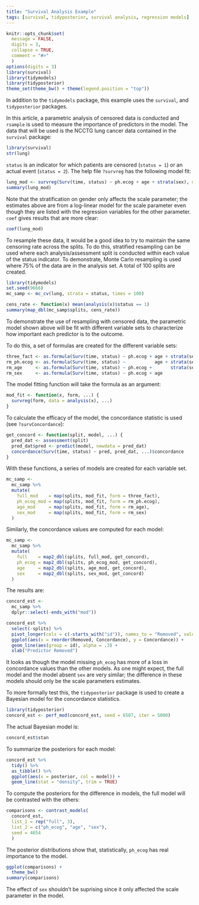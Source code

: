 ```yaml
---
title: "Survival Analysis Example"
tags: [survival, tidyposterior, survival analysis, regression models]
---
```


```r
knitr::opts_chunk$set(
  message = FALSE,
  digits = 3,
  collapse = TRUE,
  comment = "#>"
  )
options(digits = 3)
library(survival)
library(tidymodels)
library(tidyposterior)
theme_set(theme_bw() + theme(legend.position = "top"))
```

In addition to the `tidymodels` package, this example uses the `survival`, and `tidyposterior` packages. 

In this article, a parametric analysis of censored data is conducted and `rsample` is used to measure the importance of predictors in the model. The data that will be used is the NCCTG lung cancer data contained in the `survival` package:

```r
library(survival)
str(lung)
```

`status` is an indicator for which patients are censored (`status = 1`) or an actual event (`status = 2`). The help file `?survreg` has the following model fit:

```r
lung_mod <- survreg(Surv(time, status) ~ ph.ecog + age + strata(sex), data = lung)
summary(lung_mod)
```

Note that the stratification on gender only affects the scale parameter; the estimates above are from a log-linear model for the scale parameter even though they are listed with the regression variables for the other parameter. `coef` gives results that are more clear:

```r
coef(lung_mod)
```

To resample these data, it would be a good idea to try to maintain the same censoring rate across the splits. To do this, stratified resampling can be used where each analysis/assessment split is conducted within each value of the status indicator. To demonstrate, Monte Carlo resampling is used where 75% of the data are in the analysis set. A total of 100 splits are created.   

```r
library(tidymodels)
set.seed(9666)
mc_samp <- mc_cv(lung, strata = status, times = 100)

cens_rate <- function(x) mean(analysis(x)$status == 1)
summary(map_dbl(mc_samp$splits, cens_rate))
```

To demonstrate the use of resampling with censored data, the parametric model shown above will be fit with different variable sets to characterize how important each predictor is to the outcome. 

To do this, a set of formulas are created for the different variable sets:

```r
three_fact <- as.formula(Surv(time, status) ~ ph.ecog + age + strata(sex))
rm_ph.ecog <- as.formula(Surv(time, status) ~           age + strata(sex))
rm_age     <- as.formula(Surv(time, status) ~ ph.ecog +       strata(sex))
rm_sex     <- as.formula(Surv(time, status) ~ ph.ecog + age              )
```

The model fitting function will take the formula as an argument:

```r
mod_fit <- function(x, form, ...) {
  survreg(form, data = analysis(x), ...)
}
```

To calculate the efficacy of the model, the concordance statistic is used (see `?survConcordance`):

```r
get_concord <- function(split, model, ...) {
  pred_dat <- assessment(split)
  pred_dat$pred <- predict(model, newdata = pred_dat)
  concordance(Surv(time, status) ~ pred, pred_dat, ...)$concordance
}
```

With these functions, a series of models are created for each variable set.

```r
mc_samp <- 
  mc_samp %>% 
  mutate(
    full_mod    = map(splits, mod_fit, form = three_fact),
    ph_ecog_mod = map(splits, mod_fit, form = rm_ph.ecog),
    age_mod     = map(splits, mod_fit, form = rm_age),
    sex_mod     = map(splits, mod_fit, form = rm_sex)
  )
```

Similarly, the concordance values are computed for each model:

```r
mc_samp <- 
  mc_samp %>% 
  mutate(
    full    = map2_dbl(splits, full_mod, get_concord),
    ph_ecog = map2_dbl(splits, ph_ecog_mod, get_concord),
    age     = map2_dbl(splits, age_mod, get_concord),
    sex     = map2_dbl(splits, sex_mod, get_concord)
  )
```

The results are:

```r
concord_est <- 
  mc_samp %>%
  dplyr::select(-ends_with("mod")) 

concord_est %>% 
  select(-splits) %>% 
  pivot_longer(cols = c(-starts_with("id")), names_to = "Removed", values_to = "Concordance") %>% 
  ggplot(aes(x = reorder(Removed, Concordance), y = Concordance)) + 
  geom_line(aes(group = id), alpha = .3) + 
  xlab("Predictor Removed")
```

It looks as though the model missing `ph_ecog` has more of a loss in concordance values than the other models. As one might expect, the full model and the model absent `sex` are very similar; the difference in these models should only be the scale parameters estimates. 

To more formally test this, the `tidyposterior` package is used to create a Bayesian model for the concordance statistics. 

```r
library(tidyposterior)
concord_est <- perf_mod(concord_est, seed = 6507, iter = 5000)
```

The actual Bayesian model is:

```r
concord_est$stan
```

To summarize the posteriors for each model:

```r
concord_est %>% 
  tidy() %>% 
  as_tibble() %>% 
  ggplot(aes(x = posterior, col = model)) + 
  geom_line(stat = "density", trim = TRUE)
```

To compute the posteriors for the difference in models, the full model will be contrasted with the others:

```r
comparisons <- contrast_models(
  concord_est, 
  list_1 = rep("full", 3),
  list_2 = c("ph_ecog", "age", "sex"),
  seed = 4654
  )
```

The posterior distributions show that, statistically, `ph_ecog` has real importance to the model. 

```r
ggplot(comparisons) + 
  theme_bw()
summary(comparisons)
```

The effect of `sex` shouldn't be suprising since it only affected the scale parameter in the model. 
